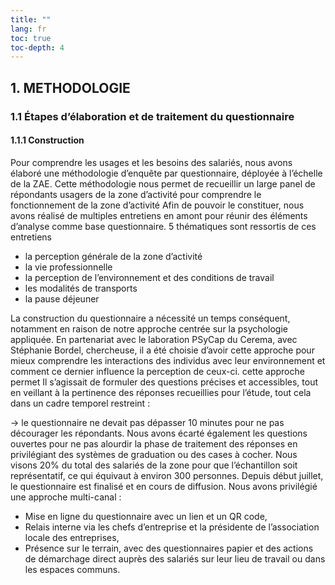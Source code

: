 ```yaml
---
title: ""
lang: fr
toc: true
toc-depth: 4
---
```


## 1. METHODOLOGIE 

### 1.1 Étapes d’élaboration et de traitement du questionnaire

#### 1.1.1 Construction  
Pour comprendre les usages et les besoins des salariés, nous avons élaboré une méthodologie d’enquête par questionnaire, déployée à l’échelle de la ZAE. Cette méthodologie nous permet de recueillir un large panel de répondants usagers de la zone d’activité pour comprendre le fonctionnement de la zone d’activité
Afin de pouvoir le constituer, nous avons réalisé de multiples entretiens en amont pour réunir des éléments d’analyse comme base questionnaire. 5 thématiques sont ressortis de ces entretiens

 -	la perception générale de la zone d’activité
 -	la vie professionnelle
 -	la perception de l’environnement et des conditions de travail
 -	les modalités de transports 
 -	la pause déjeuner

La construction du questionnaire a nécessité un temps conséquent, notamment en raison de notre approche centrée sur la psychologie appliquée. En partenariat avec le laboration PSyCap du Cerema, avec Stéphanie Bordel, chercheuse, il a été choisie d’avoir cette approche pour mieux comprendre les interactions des individus avec leur environnement et comment ce dernier influence la perception de ceux-ci. cette approche permet Il s’agissait de formuler des questions précises et accessibles, tout en veillant à la pertinence des réponses recueillies pour l’étude, tout cela dans un cadre temporel restreint :

→ le questionnaire ne devait pas dépasser 10 minutes pour ne pas décourager les répondants.
Nous avons écarté également les questions ouvertes pour ne pas alourdir la phase de traitement des réponses en privilégiant des systèmes de graduation ou des cases à cocher.  Nous visons 20% du total des salariés de la zone pour que l'échantillon soit représentatif, ce qui équivaut à environ 300 personnes. 
Depuis début juillet, le questionnaire est finalisé et en cours de diffusion.
Nous avons privilégié une approche multi-canal :

 -	Mise en ligne du questionnaire avec un lien et un QR code,
 -	Relais interne via les chefs d’entreprise et la présidente de l’association locale des entreprises,
 -	Présence sur le terrain, avec des questionnaires papier et des actions de démarchage direct auprès des salariés sur leur lieu de travail ou dans les espaces communs.

